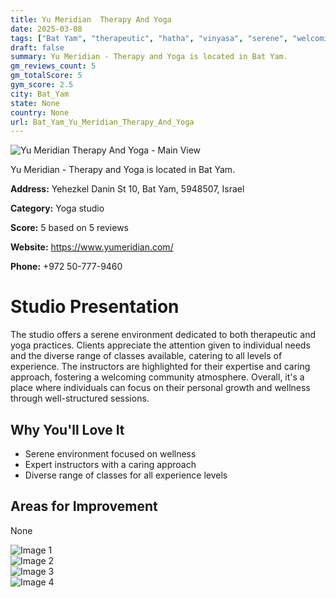 ```yaml
---
title: Yu Meridian  Therapy And Yoga
date: 2025-03-08
tags: ["Bat Yam", "therapeutic", "hatha", "vinyasa", "serene", "welcoming", "Bat Yam"]  
draft: false
summary: Yu Meridian - Therapy and Yoga is located in Bat Yam.
gm_reviews_count: 5
gm_totalScore: 5
gym_score: 2.5
city: Bat_Yam
state: None
country: None
url: Bat_Yam_Yu_Meridian_Therapy_And_Yoga
---
```


<div className="aspect-[16/9] relative my-8">
  <img 
    src="https://lh5.googleusercontent.com/p/AF1QipMVyhlbt-NbQ87pc6pdynX5hsbnV6LgXC2HBeHz=w1920-h1080-k-no"
    alt="Yu Meridian  Therapy And Yoga - Main View"
    className="object-cover absolute inset-0 w-full h-full rounded-lg"
  />
</div>

Yu Meridian - Therapy and Yoga is located in Bat Yam.

**Address:** Yehezkel Danin St 10, Bat Yam, 5948507, Israel

**Category:** Yoga studio

**Score:** 5 based on 5 reviews

**Website:** https://www.yumeridian.com/

**Phone:** +972 50-777-9460

# Studio Presentation

The studio offers a serene environment dedicated to both therapeutic and yoga practices. Clients appreciate the attention given to individual needs and the diverse range of classes available, catering to all levels of experience. The instructors are highlighted for their expertise and caring approach, fostering a welcoming community atmosphere. Overall, it's a place where individuals can focus on their personal growth and wellness through well-structured sessions.



## Why You'll Love It

- Serene environment focused on wellness
- Expert instructors with a caring approach
- Diverse range of classes for all experience levels

## Areas for Improvement

None

<div className="grid grid-cols-1 xl:grid-cols-2 gap-4 my-8">
<div className="aspect-[4/3] relative"><img src="https://lh5.googleusercontent.com/p/AF1QipP_TDVlMzDmopIfo22XKUiZRtERMrAuuqzx5QWF=w1920-h1080-k-no" alt="Image 1" className="object-cover absolute inset-0 w-full h-full rounded-lg" /></div>
<div className="aspect-[4/3] relative"><img src="https://lh5.googleusercontent.com/p/AF1QipMVocx3TtetD0x9KQsb80vXn5NSvCsJwNcUgSNP=w1920-h1080-k-no" alt="Image 2" className="object-cover absolute inset-0 w-full h-full rounded-lg" /></div>
<div className="aspect-[4/3] relative"><img src="https://lh5.googleusercontent.com/p/AF1QipMXjjXiua8vf7co86OEI1xoey74WUEBn7wiYavU=w1920-h1080-k-no" alt="Image 3" className="object-cover absolute inset-0 w-full h-full rounded-lg" /></div>
<div className="aspect-[4/3] relative"><img src="https://lh5.googleusercontent.com/p/AF1QipOx6XsseXIgWf9gApjmb7eLYNmeqioTleVD2Idw=w1920-h1080-k-no" alt="Image 4" className="object-cover absolute inset-0 w-full h-full rounded-lg" /></div>
</div>